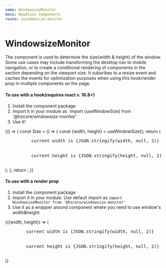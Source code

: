 ```yaml
---
name: WindowsizeMonitor
menu: Headless Components
route: /windowsize-monitor
---
```



# WindowsizeMonitor

The component is used to determine the size(width & height) of the window. Some
use cases may include transforming the desktop nav to mobile navigation, or
to create a conditional rendering of components in the section depending on the
viewport size. It subsribes to a resize event and caches the events for optimization
purposes when using this hook/render prop in multiple components on the page.

#### To use with a hook(requires react v. 16.8+)

1. Install the component package
2. Import it in your module as `import {useWindowSize} from '@hzcore/windowsize-monitor'
3. Use it!

<Playground>
  {() => {
    const Size = () => {
      const {width, height} = useWindowSize();
      return (
        <pre style={{width: '100%', height: '100%'}}>
          current width is {JSON.stringify(width, null, 2)}
          <br />
          current height is {JSON.stringify(height, null, 2)}
        </pre>
      );
    };
    return <Size />;
  }}
</Playground>

#### To use with a render prop

1. Install the component package
2. Import it in your module. Use default import as `import WindowsizeMonitor from '@hzcore/windowsize-monitor'`
3. Use it as a wrapper around component where you need to use window's width&height

<Playground>
  <WindowsizeMonitor>
    {({width, height}) => (
      <pre style={{width: '100%', height: '100%'}}>
        current width is {JSON.stringify(width, null, 2)}
        <br />
        current height is {JSON.stringify(height, null, 2)}
      </pre>
    )}
  </WindowsizeMonitor>
</Playground>
